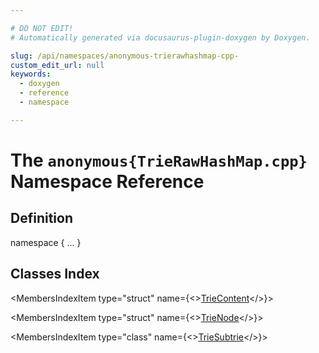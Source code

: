 ```yaml
---

# DO NOT EDIT!
# Automatically generated via docusaurus-plugin-doxygen by Doxygen.

slug: /api/namespaces/anonymous-trierawhashmap-cpp-
custom_edit_url: null
keywords:
  - doxygen
  - reference
  - namespace

---
```





# The `anonymous{TrieRawHashMap.cpp}` Namespace Reference

<DoxygenPage pluginConfig={pluginConfig}>



## Definition

<CodeBlock>namespace &#123; ... &#125;</CodeBlock>

## Classes Index

<MembersIndex>

<MembersIndexItem
  type="struct"
  name={<><a href="/docs/api/structs/anonymous-namespace-trierawhashmap-cpp-/triecontent">TrieContent</a></>}>
</MembersIndexItem>

<MembersIndexItem
  type="struct"
  name={<><a href="/docs/api/structs/anonymous-namespace-trierawhashmap-cpp-/trienode">TrieNode</a></>}>
</MembersIndexItem>

<MembersIndexItem
  type="class"
  name={<><a href="/docs/api/classes/anonymous-namespace-trierawhashmap-cpp-/triesubtrie">TrieSubtrie</a></>}>
</MembersIndexItem>

</MembersIndex>


</DoxygenPage>

